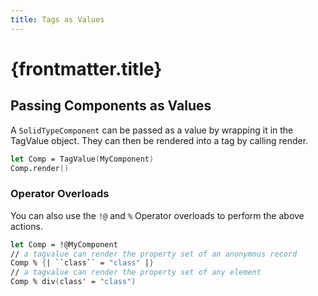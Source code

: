 ```yaml
---
title: Tags as Values
---
```


# {frontmatter.title}

## Passing Components as Values

A `SolidTypeComponent` can be passed as a value by wrapping it in the TagValue object. They can then be rendered into a tag by calling render.

```fsharp
let Comp = TagValue(MyComponent)
Comp.render()
```

### Operator Overloads

You can also use the `!@` and `%` Operator overloads to perform the above actions.

```fsharp
let Comp = !@MyComponent
// a tagvalue can render the property set of an anonymous record
Comp % {| ``class`` = "class" |}
// a tagvalue can render the property set of any element
Comp % div(class' = "class")
```
